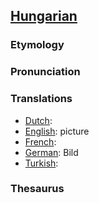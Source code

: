 ==[[Hungarian]]==
===Etymology===
===Pronunciation===
===  ===
===Translations===

*[[Dutch]]: 
*[[English]]: picture
*[[French]]: 
*[[German]]: Bild
*[[Turkish]]: 

===Thesaurus===